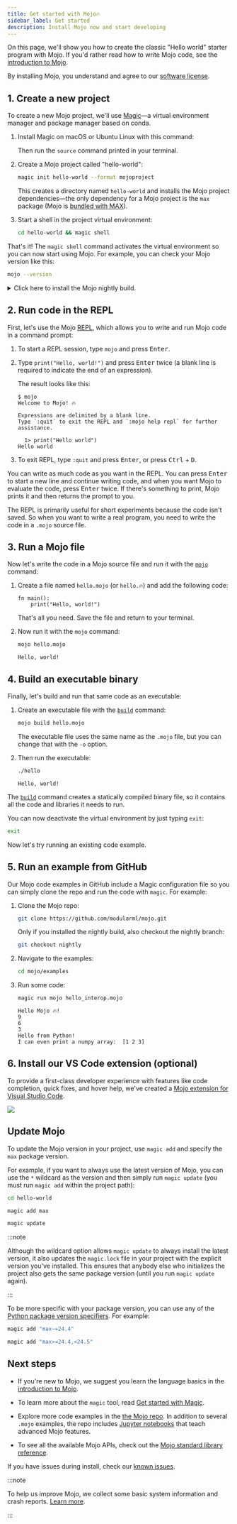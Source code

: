 ```yaml
---
title: Get started with Mojo🔥
sidebar_label: Get started
description: Install Mojo now and start developing
---
```



On this page, we'll show you how to create the classic "Hello world" starter
program with Mojo. If you'd rather read how to write Mojo code, see the
[introduction to Mojo](/mojo/manual/basics).

By installing Mojo, you understand and agree to our [software
license](https://www.modular.com/legal/max).

## 1. Create a new project

To create a new Mojo project, we'll use [Magic](/magic)—a virtual environment
manager and package manager based on conda.

1. Install Magic on macOS or Ubuntu Linux with this command:

    <MaxInstall type="magic" />

    Then run the `source` command printed in your terminal.

2. Create a Mojo project called "hello-world":

    ```sh
    magic init hello-world --format mojoproject
    ```

    This creates a directory named `hello-world` and installs the Mojo project
    dependencies—the only dependency for a Mojo project is the `max` package
    (Mojo is [bundled with MAX](/max/faq#why-bundle-mojo-with-max)).

3. Start a shell in the project virtual environment:

    ```sh
    cd hello-world && magic shell
    ```

That's it! The `magic shell` command activates the virtual environment so you
can now start using Mojo. For example, you can check your Mojo version like
this:

```sh
mojo --version
```


<details>
  <summary>Click here to install the Mojo nightly build.</summary>
  <div>

To install the latest nightly build, specify the `max-nightly` channel when you
initialize your project:

```sh
magic init hello-world-nightly --format mojoproject \
  -c conda-forge -c https://conda.modular.com/max-nightly
```

When you include the `-c` (`--channel`) option, you must specify all channels.
Be sure to specify the `conda-forge` channel (or another conda channel) where
Magic should look for all packages other than MAX/Mojo.

Then start a shell in the new environment:

```sh
cd hello-world-nightly && magic shell
```

The nightly version of Mojo installed in this project is fully independent, so
it will not interfere with other projects that use the latest stable build.

  </div>
</details>


## 2. Run code in the REPL

First, let's use the Mojo
[REPL](https://en.wikipedia.org/wiki/Read%E2%80%93eval%E2%80%93print_loop),
which allows you to write and run Mojo code in a command prompt:

1. To start a REPL session, type `mojo` and press <kbd>Enter</kbd>.

2. Type `print("Hello, world!")` and press <kbd>Enter</kbd> twice
(a blank line is required to indicate the end of an expression).

    The result looks like this:

    ```text
    $ mojo
    Welcome to Mojo! 🔥

    Expressions are delimited by a blank line.
    Type `:quit` to exit the REPL and `:mojo help repl` for further assistance.

      1> print("Hello world")
    Hello world
    ```

3. To exit REPL, type `:quit` and press <kbd>Enter</kbd>, or press
<kbd>Ctrl</kbd> + <kbd>D</kbd>.

You can write as much code as you want in the REPL. You can press
<kbd>Enter</kbd> to start a new line and continue writing code, and when you
want Mojo to evaluate the code, press <kbd>Enter</kbd> twice. If there's
something to print, Mojo prints it and then returns the prompt to you.

The REPL is primarily useful for short experiments because the code isn't
saved. So when you want to write a real program, you need to write the code in
a `.mojo` source file.

## 3. Run a Mojo file

Now let's write the code in a Mojo source file and run it with the
[`mojo`](/mojo/cli/) command:

1. Create a file named `hello.mojo` (or `hello.🔥`) and add the following code:

   ```mojo
   fn main():
       print("Hello, world!")
   ```

   That's all you need. Save the file and return to your terminal.

2. Now run it with the `mojo` command:

    ```sh
    mojo hello.mojo
    ```

    ```output
    Hello, world!
    ```

## 4. Build an executable binary

Finally, let's build and run that same code as an executable:

1. Create an executable file with the [`build`](/mojo/cli/build) command:

    ```sh
    mojo build hello.mojo
    ```

    The executable file uses the same name as the `.mojo` file, but
    you can change that with the `-o` option.

2. Then run the executable:

    ```sh
    ./hello
    ```

    ```output
    Hello, world!
    ```

The [`build`](/mojo/cli/build) command creates a statically compiled binary
file, so it contains all the code and libraries it needs to run.

You can now deactivate the virtual environment by just typing `exit`:

```sh
exit
```

Now let's try running an existing code example.

## 5. Run an example from GitHub

Our Mojo code examples in GitHub include a Magic configuration file so you can
simply clone the repo and run the code with `magic`. For example:

1. Clone the Mojo repo:

    ```sh
    git clone https://github.com/modularml/mojo.git
    ```

    Only if you installed the nightly build, also checkout the nightly branch:

    ```sh
    git checkout nightly
    ```

2. Navigate to the examples:

    ```sh
    cd mojo/examples
    ```

3. Run some code:

    ```sh
    magic run mojo hello_interop.mojo
    ```

    ```output
    Hello Mojo 🔥!
    9
    6
    3
    Hello from Python!
    I can even print a numpy array:  [1 2 3]
    ```

## 6. Install our VS Code extension (optional)

To provide a first-class developer experience with features like code
completion, quick fixes, and hover help, we've created a [Mojo extension for
Visual Studio
Code](https://marketplace.visualstudio.com/items?itemName=modular-mojotools.vscode-mojo).

![](./images/mojo-vscode.png)


## Update Mojo

To update the Mojo version in your project, use `magic add`
and specify the `max` package version.

For example, if you want to always use the latest version of Mojo, you can use
the `*` wildcard as the version and then simply run `magic update` (you must
run `magic add` within the project path):

```sh
cd hello-world
```

```sh
magic add max
```

```sh
magic update
```

:::note

Although the wildcard option allows `magic update` to always install the latest
version, it also updates the `magic.lock` file in your project with the
explicit version you've installed. This ensures that anybody else who
initializes the project also gets the same package version (until you run
`magic update` again).

:::

To be more specific with your package version, you can use any of the [Python
package version
specifiers](https://packaging.python.org/en/latest/specifications/version-specifiers/#id5).
For example:

```sh
magic add "max~=24.4"
```

```sh
magic add "max>=24.4,<24.5"
```


## Next steps

- If you're new to Mojo, we suggest you learn the language basics in the
  [introduction to Mojo](/mojo/manual/basics).

- To learn more about the `magic` tool, read [Get started with Magic](/magic/).

- Explore more code examples in the [the Mojo
repo](https://github.com/modularml/mojo/). In addition to several `.mojo`
examples, the repo includes [Jupyter
notebooks](https://github.com/modularml/mojo/tree/main/examples/notebooks#readme)
that teach advanced Mojo features.

- To see all the available Mojo APIs, check out the [Mojo standard library
  reference](/mojo/lib).

If you have issues during install, check our [known
issues](/mojo/roadmap#mojo-sdk-known-issues).

:::note

To help us improve Mojo, we collect some basic system information and
crash reports. [Learn
more](/mojo/faq#does-the-mojo-sdk-collect-telemetry).

:::

